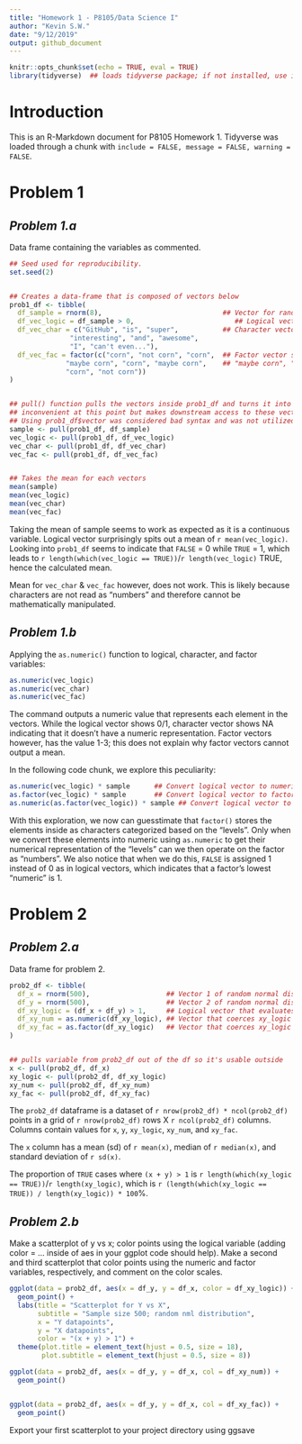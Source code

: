 ```yaml
---
title: "Homework 1 - P8105/Data Science I"
author: "Kevin S.W."
date: "9/12/2019"
output: github_document
---
```


```r

knitr::opts_chunk$set(echo = TRUE, eval = TRUE)
library(tidyverse)  ## loads tidyverse package; if not installed, use install(tidyverse) prior

```

# **Introduction**
This is an R-Markdown document for P8105 Homework 1. Tidyverse was loaded through a chunk with `include = FALSE, message = FALSE, warning = FALSE`. 

# Problem 1
## *Problem 1.a*
Data frame containing the variables as commented. 

```r

## Seed used for reproducibility.
set.seed(2)


## Creates a data-frame that is composed of vectors below
prob1_df <- tibble(
  df_sample = rnorm(8),                              ## Vector for random normal-distributed sample of size 8
  df_vec_logic = df_sample > 0,                         ## Logical vector that evaluates if elements in sample > 0
  df_vec_char = c("GitHub", "is", "super",           ## Character vector with 8 variables ("length == 8")
               "interesting", "and", "awesome", 
               "I", "can't even..."),
  df_vec_fac = factor(c("corn", "not corn", "corn",  ## Factor vector size 8 with 3 levels: "corn", 
              "maybe corn", "corn", "maybe corn",    ## "maybe corn", "not corn"
              "corn", "not corn"))
)


## pull() function pulls the vectors inside prob1_df and turns it into usable variables outside the df. This is 
## inconvenient at this point but makes downstream access to these vectors easier. 
## Using prob1_df$vector was considered bad syntax and was not utilized
sample <- pull(prob1_df, df_sample)
vec_logic <- pull(prob1_df, df_vec_logic)
vec_char <- pull(prob1_df, df_vec_char)
vec_fac <- pull(prob1_df, df_vec_fac)


## Takes the mean for each vectors
mean(sample)
mean(vec_logic)
mean(vec_char)
mean(vec_fac)

```

Taking the mean of sample seems to work as expected as it is a continuous variable. Logical vector surprisingly spits out a mean of `r mean(vec_logic)`. Looking into `prob1_df` seems to indicate that `FALSE` = 0 while `TRUE` = 1, which leads to `r length(which(vec_logic == TRUE))`/`r length(vec_logic)` TRUE, hence the calculated mean.

Mean for `vec_char` & `vec_fac` however, does not work. This is likely because characters are not read as "numbers" and therefore cannot be mathematically manipulated. 

## *Problem 1.b*
Applying the `as.numeric()` function to logical, character, and factor variables:

```r

as.numeric(vec_logic)
as.numeric(vec_char)
as.numeric(vec_fac)

```

The command outputs a numeric value that represents each element in the vectors. While the logical vector shows 0/1, character vector shows NA indicating that it doesn't have a numeric representation. Factor vectors however, has the value 1-3; this does not explain why factor vectors cannot output a mean. 

In the following code chunk, we explore this peculiarity:

```r

as.numeric(vec_logic) * sample      ## Convert logical vector to numeric then multiplied with sample
as.factor(vec_logic) * sample       ## Convert logical vector to factor then multiplied with sample
as.numeric(as.factor(vec_logic)) * sample ## Convert logical vector to factor then numeric then multiplied                                                       with sample

```

With this exploration, we now can guesstimate that `factor()` stores the elements inside as characters categorized based on the "levels". Only when we convert these elements into numeric using `as.numeric` to get their numerical representation of the "levels" can we then operate on the factor as "numbers". We also notice that when we do this, `FALSE` is assigned 1 instead of 0 as in logical vectors, which indicates that a factor's lowest "numeric" is 1. 

# Problem 2
## *Problem 2.a*
Data frame for problem 2. 

```r

prob2_df <- tibble(
  df_x = rnorm(500),                   ## Vector 1 of random normal distribution sample; size 500 
  df_y = rnorm(500),                   ## Vector 2 of random normal distribution sample; size 500 
  df_xy_logic = (df_x + df_y) > 1,     ## Logical vector that evaluates the argument x + y > 1
  df_xy_num = as.numeric(df_xy_logic), ## Vector that coerces xy_logic to be numeric vector
  df_xy_fac = as.factor(df_xy_logic)   ## Vector that coerces xy_logic to a factor vector
)


## pulls variable from prob2_df out of the df so it's usable outside
x <- pull(prob2_df, df_x)
xy_logic <- pull(prob2_df, df_xy_logic)
xy_num <- pull(prob2_df, df_xy_num)
xy_fac <- pull(prob2_df, df_xy_fac)

```

The `prob2_df` dataframe is a dataset of `r nrow(prob2_df) * ncol(prob2_df)` points in a grid of `r nrow(prob2_df)` rows X `r ncol(prob2_df)` columns. Columns contain values for `x`, `y`, `xy_logic`, `xy_num`, and `xy_fac`. 

The `x` column has a mean (sd) of `r mean(x)`, median of `r median(x)`, and standard deviation of `r sd(x)`.

The proportion of `TRUE` cases where `(x + y) > 1` is `r length(which(xy_logic == TRUE))`/`r length(xy_logic)`, which is `r (length(which(xy_logic == TRUE)) / length(xy_logic)) * 100`%.

## *Problem 2.b*
Make a scatterplot of y vs x; color points using the logical variable (adding color = ... inside of aes in your ggplot code should help). Make a second and third scatterplot that color points using the numeric and factor variables, respectively, and comment on the color scales.

```r

ggplot(data = prob2_df, aes(x = df_y, y = df_x, color = df_xy_logic)) + 
  geom_point() +
  labs(title = "Scatterplot for Y vs X", 
       subtitle = "Sample size 500; random nml distribution",
       x = "Y datapoints",
       y = "X datapoints",
       color = "(x + y) > 1") +
  theme(plot.title = element_text(hjust = 0.5, size = 18),
        plot.subtitle = element_text(hjust = 0.5, size = 8))

ggplot(data = prob2_df, aes(x = df_y, y = df_x, col = df_xy_num)) +
  geom_point()


ggplot(data = prob2_df, aes(x = df_y, y = df_x, col = df_xy_fac)) +
  geom_point()

```

Export your first scatterplot to your project directory using ggsave